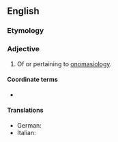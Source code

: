 ==English==

===Etymology===
{{suffix|onomasiology|ical|lang=en}}

===Adjective===
{{en-adj}}

# Of or pertaining to [[onomasiology]].

====Coordinate terms====
* {{l|en|semasiological}}

====Translations====
{{trans-top}}
* German: {{t+|de|onomasiologisch}}
* Italian: {{t|it|onomasiologico}}
{{trans-mid}}
{{trans-bottom}}